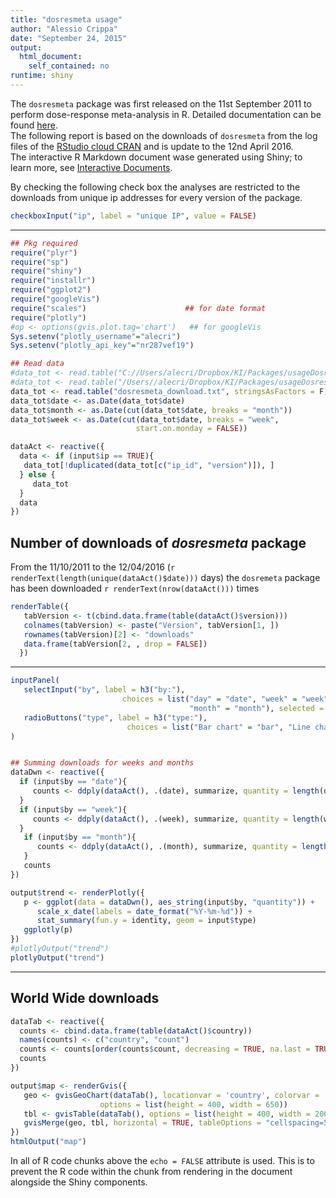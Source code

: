 ```yaml
---
title: "dosresmeta usage"
author: "Alessio Crippa"
date: "September 24, 2015"
output:
  html_document:
    self_contained: no
runtime: shiny
---
```


The `dosresmeta` package was first released on the 11st September 2011 to perform dose-response meta-analysis in R. Detailed documentation can be found [here](https://cran.r-project.org/web/packages/dosresmeta/dosresmeta.pdf).  
The following report is based on the downloads of `dosresmeta` from the log files of the [RStudio cloud CRAN](http://cran-logs.rstudio.com/) and is update to the 12nd April 2016.  
The interactive R Markdown document wase generated using Shiny; to learn more, see [Interactive Documents](http://rmarkdown.rstudio.com/authoring_shiny.html).

By checking the following check box the analyses are restricted to the downloads from unique ip addresses for every version of the package.
```r
checkboxInput("ip", label = "unique IP", value = FALSE)
```


--------------------------------------------------------------------------------

```r
## Pkg required
require("plyr")
require("sp")
require("shiny")
require("installr")
require("ggplot2")
require("googleVis")
require("scales")                      ## for date format
require("plotly")
#op <- options(gvis.plot.tag='chart')   ## for googleVis
Sys.setenv("plotly_username"="alecri")
Sys.setenv("plotly_api_key"="nr287vef19")

## Read data
#data_tot <- read.table("C://Users/alecri/Dropbox/KI/Packages/usageDosresmeta/dosresmeta_download.txt", stringsAsFactors = F)
#data_tot <- read.table("/Users//alecri/Dropbox/KI/Packages/usageDosresmeta/dosresmeta_download.txt", stringsAsFactors = F)
data_tot <- read.table("dosresmeta_download.txt", stringsAsFactors = F)
data_tot$date <- as.Date(data_tot$date)
data_tot$month <- as.Date(cut(data_tot$date, breaks = "month"))
data_tot$week <- as.Date(cut(data_tot$date, breaks = "week",
                            start.on.monday = FALSE))

dataAct <- reactive({
  data <- if (input$ip == TRUE){
   data_tot[!duplicated(data_tot[c("ip_id", "version")]), ]
  } else {
     data_tot
  }
  data
})

```


## Number of downloads of *dosresmeta* package

From the 11/10/2011 to the 12/04/2016 (`r renderText(length(unique(dataAct()$date)))` days) the `dosremeta` package has been downloaded `r renderText(nrow(dataAct()))` times

```r
renderTable({
   tabVersion <- t(cbind.data.frame(table(dataAct()$version)))
   colnames(tabVersion) <- paste("Version", tabVersion[1, ])
   rownames(tabVersion)[2] <- "downloads"
   data.frame(tabVersion[2, , drop = FALSE])
  })
```

--------------------------------------------------------------------------------

```r
inputPanel(
   selectInput("by", label = h3("by:"), 
                         choices = list("day" = "date", "week" = "week",
                                        "month" = "month"), selected = "week"),
   radioButtons("type", label = h3("type:"),
                          choices = list("Bar chart" = "bar", "Line chart" = "line"), selected = "bar")
)


## Summing downloads for weeks and months
dataDwn <- reactive({
  if (input$by == "date"){
     counts <- ddply(dataAct(), .(date), summarize, quantity = length(date))
  }
  if (input$by == "week"){
     counts <- ddply(dataAct(), .(week), summarize, quantity = length(week))
  }
   if (input$by == "month"){
      counts <- ddply(dataAct(), .(month), summarize, quantity = length(month))
   }
   counts
})

output$trend <- renderPlotly({
   p <- ggplot(data = dataDwn(), aes_string(input$by, "quantity")) +
      scale_x_date(labels = date_format("%Y-%m-%d")) +
      stat_summary(fun.y = identity, geom = input$type)
   ggplotly(p)
})
#plotlyOutput("trend")
plotlyOutput("trend")
```

--------------------------------------------------------------------------------

## World Wide downloads

<!--
```r
data <- data_tot[!duplicated(data_tot$ip_id), ]
counts <- cbind.data.frame(table(data$country))
names(counts) <- c("country", "count")
data("WorldBordersData", envir = environment(), package = "installr")
ISO_full <- get("ISO_full")
colcode <- numeric(length(ISO_full))
names(colcode) <- ISO_full
dnl_places <- names(colcode[which(names(colcode) %in% as.character(counts$country))])
rownames(counts) <- counts$country
colcode[dnl_places] <- counts[dnl_places, "count"]
world@data$id <- rownames(world@data)
world.points <- fortify(world, by = "id")
names(colcode) <- rownames(world@data)
world.points$dnls <- colcode[world.points$id]
world.map <- ggplot(data = world.points) + 
  geom_polygon(aes_string(x = "long", y = "lat", group = "group", fill = "dnls"), color = "black") +
  coord_equal() + scale_fill_gradientn(colours = c("white", "yellow", "red"), 
                                       name = "Downloads", values = c(0, 0.25, 1)) + 
  labs(title = paste("downloads from the Rstudio '0-Cloud' CRAN mirror by country\nfrom ",
                     min(data$date), " to ", max(data$date), "\n(Total downloads: ",
                     sum(counts$count), ")", sep = ""))
world.map
```
-->

```r
dataTab <- reactive({
  counts <- cbind.data.frame(table(dataAct()$country))
  names(counts) <- c("country", "count")
  counts <- counts[order(counts$count, decreasing = TRUE, na.last = TRUE), ]
  counts
})

output$map <- renderGvis({
   geo <- gvisGeoChart(dataTab(), locationvar = 'country', colorvar = 'count',
                    options = list(height = 400, width = 650))
   tbl <- gvisTable(dataTab(), options = list(height = 400, width = 200))
   gvisMerge(geo, tbl, horizontal = TRUE, tableOptions = "cellspacing=50")
})
htmlOutput("map")
```





In all of R code chunks above the `echo = FALSE` attribute is used. This is to prevent the R code within the chunk from rendering in the document alongside the Shiny components.



